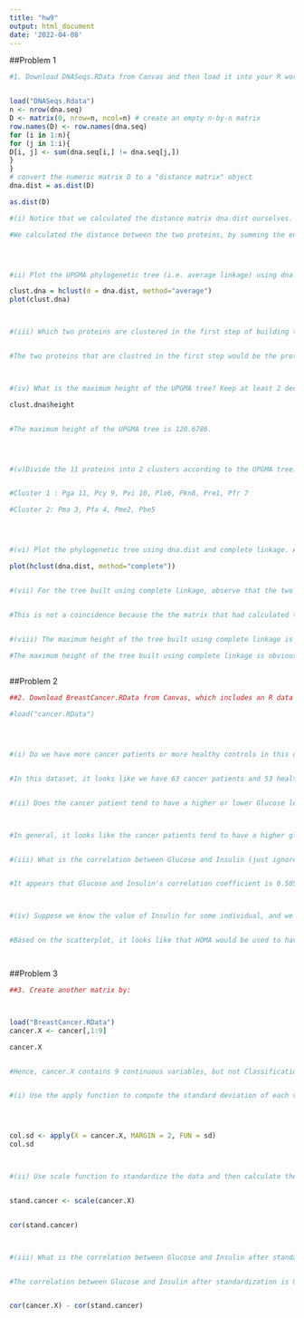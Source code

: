 ---
title: "hw9"
output: html_document
date: '2022-04-08'
---


 
##Problem 1 
```{r}
#1. Download DNASeqs.RData from Canvas and then load it into your R workspace. The data frame dna.seq has 11 rows and 1620 columns, where each row vector is the DNA sequence of some protein. The length of the sequence is 1620, and each column represents one nucleotide.Run the following code to compute the distance matrix, dna.dist.


load("DNASeqs.Rdata")
n <- nrow(dna.seq)
D <- matrix(0, nrow=n, ncol=n) # create an empty n-by-n matrix
row.names(D) <- row.names(dna.seq)
for (i in 1:n){
for (j in 1:i){
D[i, j] <- sum(dna.seq[i,] != dna.seq[j,])
}
}
# convert the numeric matrix D to a "distance matrix" object
dna.dist = as.dist(D) 

as.dist(D)

#(i) Notice that we calculated the distance matrix dna.dist ourselves. According to the code, how did we calculate the distance between two proteins? Explain it in words. (Hint: sum of a logical vector returns the number of entries equal to TRUE.)

#We calculated the distance between the two proteins, by summing the entries, specifically all of the row vectors, and then converting into a matrix of all the distances.Based on this, I think we calculated using hamming distance, which is the distance between binary vectors. A clue for this could be that we do summation and then we compare that they aren't equal to each other. 




#ii) Plot the UPGMA phylogenetic tree (i.e. average linkage) using dna.dist as the input distance matrix. Attach your R code and plot.

clust.dna = hclust(d = dna.dist, method="average")
plot(clust.dna)



#(iii) Which two proteins are clustered in the first step of building the UPGMA tree?


#The two proteins that are clustred in the first step would be the proteins with the smallest average distance, which would be Pcy 9 and Pvi 10. 



#(iv) What is the maximum height of the UPGMA tree? Keep at least 2 decimal places.

clust.dna$height 


#The maximum height of the UPGMA tree is 120.6786.




#(v)Divide the 11 proteins into 2 clusters according to the UPGMA tree. What are the two clusters (i.e., which proteins are in the 1st cluster and which are in the 2nd)?


#Cluster 1 : Pga 11, Pcy 9, Pvi 10, Plo6, Pkn8, Pre1, Pfr 7

#Cluster 2: Pma 3, Pfa 4, Pme2, Pbe5




#(vi) Plot the phylogenetic tree using dna.dist and complete linkage. Attach your R code and plot.

plot(hclust(dna.dist, method="complete"))


#(vii) For the tree built using complete linkage, observe that the two proteins connected at the first step are the same as those for the UPGMA tree. Is it a coincidence? Why?


#This is not a coincidence because the the matrix that had calculated the distance started with the smallest distance, so this is the same regardless as the smallest distance whether you use complete or average linkage. 


#(viii) The maximum height of the tree built using complete linkage is obviously greater than that of the UPGMA tree. Why?

#The maximum height of the tree built using complete linkage is obviously greater because since it creates naturally distinct clumps, it makes sure to use the maximum distance between proteins in the tree when clustering. So, this allows there to be more distinction and distance beween proteins, making the height much greater. On the other hand, UPGMA is an average, which causes the proteins to have less distance between them and less height difference as well. 
  

```








##Problem 2
```{r}
##2. Download BreastCancer.RData from Canvas, which includes an R data frame cancer, and load it into your workspace. (This dataset is obtained from UCI Machine Learning Repository: http://archive.ics.uci.edu/ml/datasets/Breast+Cancer+Coimbra.) We use this dataset for both this problem and the next one. Below is a “pairs” plot for four variables Glucose, Insulin, HOMA and Classification in the cancer dataset. (The R code for generating this plot can be found in the Rmd file.) Note that Classification is treated as a factor, i.e., a categorical variable (0: healthy controls; 1: cancer patients). Answer the following questions according to the plot.

#load("cancer.RData")




#(i) Do we have more cancer patients or more healthy controls in this dataset?


#In this dataset, it looks like we have 63 cancer patients and 53 healthy controls. So, we have more cancer patients in the dataset. 


#(ii) Does the cancer patient tend to have a higher or lower Glucose level?



#In general, it looks like the cancer patients tend to have a higher glucose level compared to the healthy controls. This is based on the dataset, as well as the boxplot, which has a larger range and higher median. 


#(iii) What is the correlation between Glucose and Insulin (just ignore ***)? If Glucose increases, does Insulin tend to increase or decrease?


#It appears that Glucose and Insulin's correlation coefficient is 0.505, which means that it looks like when glucose increases, insulin tends to increase as well. It's a positive correlation, though it's pretty moderate. 



#(iv) Suppose we know the value of Insulin for some individual, and we want to use it to predict both Glucose and HOMA. Which prediction will be more accurate, Glucose or HOMA? Briefly explain the reason.


#Based on the scatterplot, it looks like that HOMA would be used to have a better prediction. This is because the correlation coefficient is 0.932, which is a very strong positive correlation.




```





##Problem 3
```{r}
##3. Create another matrix by:



load("BreastCancer.RData")
cancer.X <- cancer[,1:9]

cancer.X


#Hence, cancer.X contains 9 continuous variables, but not Classification.


#(i) Use the apply function to compute the standard deviation of each variable (i.e., each column of cancer.X). Attach your R code and output.




col.sd <- apply(X = cancer.X, MARGIN = 2, FUN = sd)
col.sd



#(ii) Use scale function to standardize the data and then calculate the correlation matrix for the standardized data. Attach your R code (but do not attach the correlation matrix you obtain).


stand.cancer <- scale(cancer.X)


cor(stand.cancer)



#(iii) What is the correlation between Glucose and Insulin after standardization?


#The correlation between Glucose and Insulin after standardization is 0.50465307. 


cor(cancer.X) - cor(stand.cancer)





```

